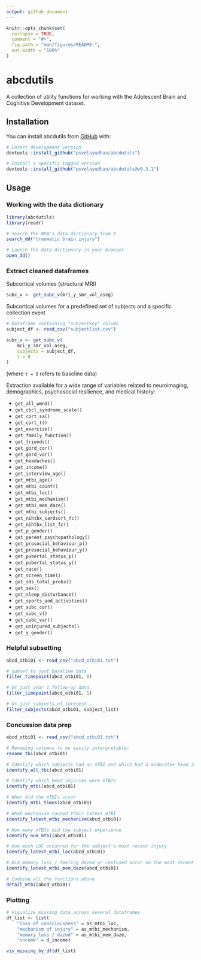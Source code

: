 ```yaml
---
output: github_document
---
```


<!-- README.md is generated from README.Rmd. Please edit that file -->

```r
knitr::opts_chunk$set(
  collapse = TRUE,
  comment = "#>",
  fig.path = "man/figures/README-",
  out.width = "100%"
)
```

# abcdutils

<!-- badges: start -->
<!-- badges: end -->

A collection of utility functions for working with the Adolescent Brain and Cognitive Development dataset.

## Installation

You can install abcdutils from [GitHub](https://github.com/) with:

```r
# Latest development version
devtools::install_github("psvelayudhan/abcdutils")

# Install a specific tagged version
devtools::install_github("psvelayudhan/abcdutils@v0.3.1")
```

## Usage

### Working with the data dictionary

```r
library(abcdutils)
library(readr)

# Search the NDA's data dictionary from R
search_dd("traumatic brain injury")

# Launch the data dictionary in your browser
open_dd()
```

### Extract cleaned dataframes

Subcortical volumes (structural MRI)

```r
subc_v <- get_subc_v(mri_y_smr_vol_aseg)
```

Subcortical volumes for a predefined set of subjects and a specific collection event

```r
# Dataframe containing "subjectkey" column
subject_df <- read_csv("subjectlist.csv")

subc_v <- get_subc_v(
    mri_y_smr_vol_aseg,
    subjects = subject_df,
    t = 0
)
```

(where `t = 0` refers to baseline data)

Extraction available for a wide range of variables related to neuroimaging, demographics, psychosocial resilience, and medical history:

- `get_all_wmnd()`
- `get_cbcl_syndrome_scale()`
- `get_cort_sa()`
- `get_cort_t()`
- `get_exercise()`
- `get_family_function()`
- `get_friends()`
- `get_gord_cor()`
- `get_gord_var()`
- `get_headaches()`
- `get_income()`
- `get_interview_age()`
- `get_mtbi_age()`
- `get_mtbi_count()`
- `get_mtbi_loc()`
- `get_mtbi_mechanism()`
- `get_mtbi_mem_daze()`
- `get_mtbi_subjects()`
- `get_nihtbx_cardsort_fc()`
- `get_nihtbx_list_fc()`
- `get_p_gender()`
- `get_parent_psychopathology()`
- `get_prosocial_behaviour_p()`
- `get_prosocial_behaviour_y()`
- `get_pubertal_status_p()`
- `get_pubertal_status_y()`
- `get_race()`
- `get_screen_time()`
- `get_sds_total_probs()`
- `get_sex()`
- `get_sleep_disturbance()`
- `get_sports_and_activities()`
- `get_subc_cor()`
- `get_subc_v()`
- `get_subc_var()`
- `get_uninjured_subjects()`
- `get_y_gender()`


### Helpful subsetting

```r
abcd_otbi01 <- read_csv("abcd_otbi01.txt")

# Subset to just baseline data
filter_timepoint(abcd_otbi01, 0)

# Or just year 1 follow-up data
filter_timepoint(abcd_otbi01, 1)

# Or just subjects of interest
filter_subjects(abcd_otbi01, subject_list)
```


### Concussion data prep

```r
abcd_otbi01 <- read_csv("abcd_otbi01.txt")

# Renaming columns to be easily interpretable:
rename_tbi(abcd_otbi01)

# Identify which subjects had an mTBI and which had a moderate+ head injury:
identify_all_tbi(abcd_otbi01)

# Identify which head injuries were mTBIs
identify_mtbi(abcd_otbi01)

# When did the mTBIs occur
identify_mtbi_times(abcd_otbi01)

# What mechanism caused their latest mTBI
identify_latest_mtbi_mechanism(abcd_otbi01)

# How many mTBIs did the subject experience
identify_num_mtbi(abcd_otbi01)

# How much LOC occurred for the subject's most recent injury
identify_latest_mtbi_loc(abcd_otbi01)

# Did memory loss / feeling dazed or confused occur on the most recent injury
identify_latest_mtbi_mem_daze(abcd_otbi01)

# Combine all the functions above
detail_mtbi(abcd_otbi01)
```

### Plotting

```r
# Visualize missing data across several dataframes
df_list <- list(
    "loss of consciousness" = as_mtbi_loc,
    "mechanism of injury" = as_mtbi_mechanism,
    "memory loss / dazed" = as_mtbi_mem_daze,
    "income" = d_income)

vis_missing_by_df(df_list)
```
